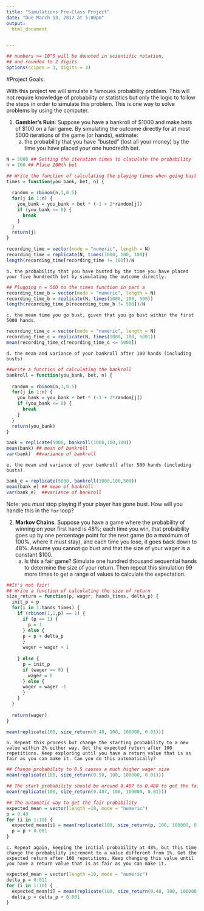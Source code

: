 ---
title: "Simulations Pre-Class Project"
date: "Due March 13, 2017 at 5:00pm"
output:
  html_document


---

<style type="text/css">
.table {

    width: 80%;
    margin-left:10%; 
    margin-right:10%;
}
</style>
```{r,setup, echo=FALSE, cache=TRUE}
## numbers >= 10^5 will be denoted in scientific notation,
## and rounded to 2 digits
options(scipen = 3, digits = 3)
```




#Project Goals:


With this project we will simulate a famoues probability problem. This will not require knowledge of probability or statistics but only the logic to follow the steps in order to simulate this problem. This is one way to solve problems by using the computer. 

 1. **Gambler's Ruin**: Suppose you have a bankroll of $1000 and make bets of $100 on a fair game. By simulating the outcome directly for at most 5000 iterations of the game (or hands), estimate:
    a. the probability that you have "busted" (lost all your money) by the time you have placed your one hundredth bet. 

```{r}
N = 5000 ## Setting the iteration times to claculate the probability
n = 100 ## Place 100th bet

## Write the function of calculating the playing times when going bust
times = function(you_bank, bet, n) {
  
  random = rbinom(n,1,0.5)
  for(j in 1:n) {
    you_bank = you_bank + bet * (-1 + 2*random[j])
    if (you_bank <= 0) {
      break
    }
  }
  return(j)
}

recording_time = vector(mode = "numeric", length = N)
recording_time = replicate(N, times(1000, 100, 100))
length(recording_time[recording_time != 100])/N
```

    b. the probability that you have busted by the time you have placed your five hundredth bet by simulating the outcome directly. 
    
```{r}
## Plugging n = 500 to the times function in part a
recording_time_b = vector(mode = "numeric", length = N)
recording_time_b = replicate(N, times(1000, 100, 500))
length(recording_time_b[recording_time_b != 500])/N
```

    c. the mean time you go bust, given that you go bust within the first 5000 hands.
    
```{r}
recording_time_c = vector(mode = "numeric", length = N)
recording_time_c = replicate(N, times(1000, 100, 5001))
mean(recording_time_c[recording_time_c <= 5000])
```
    d. the mean and variance of your bankroll after 100 hands (including busts).
    
```{r}
##write a function of calculating the bankroll 
bankroll = function(you_bank, bet, n) {
  
  random = rbinom(n,1,0.5)
  for(j in 1:n) {
    you_bank = you_bank + bet * (-1 + 2*random[j])
    if (you_bank <= 0) {
      break
    }
  }
  return(you_bank)
}

bank = replicate(5000, bankroll(1000,100,100))
mean(bank) ## mean of bankroll
var(bank)  ##variance of bankroll
```
    e. the mean and variance of your bankroll after 500 hands (including busts).
    
```{r}
bank_e = replicate(5000, bankroll(1000,100,500))
mean(bank_e) ## mean of bankroll
var(bank_e)  ##variance of bankroll
```
 
Note: you *must* stop playing if your player has gone bust. How will you handle this in the `for` loop?

2. **Markov Chains**. Suppose you have a game where the probability of winning on your first hand is 48%; each time you win, that probability goes up by one percentage point for the next game (to a maximum of 100%, where it must stay), and each time you lose, it goes back down to 48%. Assume you cannot go bust and that the size of your wager is a constant $100.
    a. Is this a fair game? Simulate one hundred thousand sequential hands to determine the size of your return. Then repeat this simulation 99 more times to get a range of values to calculate the expectation.


```{r}
##It's not fair! 
## Write a function of calculating the size of return
size_return = function(p, wager, hands_times, delta_p) {
  init_p = p
  for(i in 1:hands_times) {
    if (rbinom(1,1,p) == 1) {
      if (p == 1) {
        p = 1
      } else {
      p = p + delta_p
      }
      wager = wager + 1
      
    } else {
      p = init_p
      if (wager == 0) {
        wager = 0 
      } else {
      wager = wager -1
      }
    }
  }
  
  return(wager)
}

mean(replicate(100, size_return(0.48, 100, 100000, 0.01)))
```

    b. Repeat this process but change the starting probability to a new value within 2% either way. Get the expected return after 100 repetitions. Keep exploring until you have a return value that is as fair as you can make it. Can you do this automatically?
    
```{r} 
## Change probability to 0.5 causes a much higher wager size 
mean(replicate(100, size_return(0.50, 100, 100000, 0.01)))
```
    
```{r}
## The start probability should be around 0.487 to 0.488 to get the fair return 
mean(replicate(100, size_return(0.487, 100, 100000, 0.01)))
```

```{r}
## The automatic way to get the fair probability
expected_mean = vector(length =10, mode = "numeric")
p = 0.48
for (i in 1:10) {
  expected_mean[i] = mean(replicate(100, size_return(p, 100, 100000, 0.01)))
  p = p + 0.001
}
```

    c. Repeat again, keeping the initial probability at 48%, but this time change the probability increment to a value different from 1%. Get the expected return after 100 repetitions. Keep changing this value until you have a return value that is as fair as you can make it. 
    
```{r}
expected_mean = vector(length =10, mode = "numeric")
delta_p = 0.011
for (i in 1:10) {
  expected_mean[i] = mean(replicate(100, size_return(0.48, 100, 100000, delta_p)))
  delta_p = delta_p + 0.001
}
```
